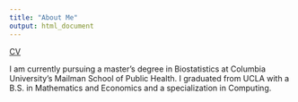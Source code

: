 ```yaml
---
title: "About Me"
output: html_document
---
```

[CV](/files/cv_amanda_tsai.pdf)

I am currently pursuing a master's degree in Biostatistics at Columbia University's Mailman School of Public Health. I graduated from UCLA with a B.S. in Mathematics and Economics and a specialization in Computing. 

